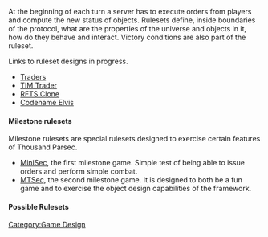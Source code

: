 At the beginning of each turn a server has to execute orders from players and compute the new status of objects. Rulesets define, inside boundaries of the protocol, what are the properties of the universe and objects in it, how do they behave and interact. Victory conditions are also part of the ruleset.

Links to ruleset designs in progress.
* [[Traders]]
* [[TIM Trader]]
* [[TP RFTS|RFTS Clone]]
* [[Codename Elvis]]

==== Milestone rulesets ====

Milestone rulesets are special rulesets designed to exercise certain features of Thousand Parsec.

* [http://www.thousandparsec.net/tp/dev/documents/minisec.php MiniSec], the first milestone game. Simple test of being able to issue orders and perform simple combat.
* [http://www.thousandparsec.net/tp/dev/documents/mtsec.php MTSec], the second milestone game. It is designed to both be a fun game and to exercise the object design capabilities of the framework.

<noinclude>
[[Category:Game Design]]
</noinclude>

==== Possible Rulesets ====